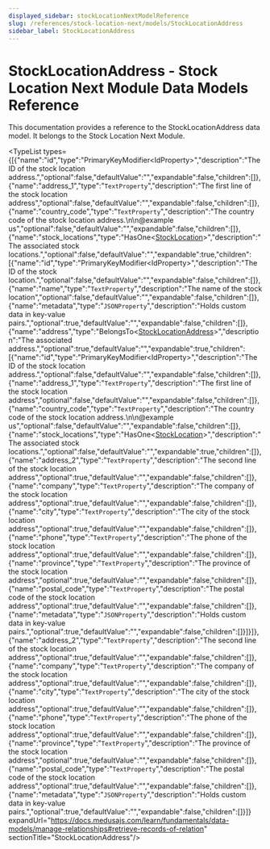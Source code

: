 ```yaml
---
displayed_sidebar: stockLocationNextModelReference
slug: /references/stock-location-next/models/StockLocationAddress
sidebar_label: StockLocationAddress
---
```



# StockLocationAddress - Stock Location Next Module Data Models Reference

This documentation provides a reference to the StockLocationAddress data model. It belongs to the Stock Location Next Module.

<SourceCodeLink link="https://github.com/medusajs/medusa/blob/ac76e19194a4b1b7f6c8e4fbcfc956c981a572f7/packages/modules/stock-location/src/models/stock-location-address.ts#L4" />

<TypeList types={[{"name":"id","type":"PrimaryKeyModifier&#60;IdProperty&#62;","description":"The ID of the stock location address.","optional":false,"defaultValue":"","expandable":false,"children":[]},{"name":"address_1","type":"`TextProperty`","description":"The first line of the stock location address","optional":false,"defaultValue":"","expandable":false,"children":[]},{"name":"country_code","type":"`TextProperty`","description":"The country code of the stock location address.\n\n@example us","optional":false,"defaultValue":"","expandable":false,"children":[]},{"name":"stock_locations","type":"HasOne&#60;[StockLocation](../stock_location_next_models.StockLocation/page.mdx)&#62;","description":"The associated stock locations.","optional":false,"defaultValue":"","expandable":true,"children":[{"name":"id","type":"PrimaryKeyModifier&#60;IdProperty&#62;","description":"The ID of the stock location.","optional":false,"defaultValue":"","expandable":false,"children":[]},{"name":"name","type":"`TextProperty`","description":"The name of the stock location","optional":false,"defaultValue":"","expandable":false,"children":[]},{"name":"metadata","type":"`JSONProperty`","description":"Holds custom data in key-value pairs.","optional":true,"defaultValue":"","expandable":false,"children":[]},{"name":"address","type":"BelongsTo&#60;[StockLocationAddress](./page.mdx)&#62;","description":"The associated address.","optional":true,"defaultValue":"","expandable":true,"children":[{"name":"id","type":"PrimaryKeyModifier&#60;IdProperty&#62;","description":"The ID of the stock location address.","optional":false,"defaultValue":"","expandable":false,"children":[]},{"name":"address_1","type":"`TextProperty`","description":"The first line of the stock location address","optional":false,"defaultValue":"","expandable":false,"children":[]},{"name":"country_code","type":"`TextProperty`","description":"The country code of the stock location address.\n\n@example us","optional":false,"defaultValue":"","expandable":false,"children":[]},{"name":"stock_locations","type":"HasOne&#60;[StockLocation](../stock_location_next_models.StockLocation/page.mdx)&#62;","description":"The associated stock locations.","optional":false,"defaultValue":"","expandable":true,"children":[]},{"name":"address_2","type":"`TextProperty`","description":"The second line of the stock location address","optional":true,"defaultValue":"","expandable":false,"children":[]},{"name":"company","type":"`TextProperty`","description":"The company of the stock location address","optional":true,"defaultValue":"","expandable":false,"children":[]},{"name":"city","type":"`TextProperty`","description":"The city of the stock location address","optional":true,"defaultValue":"","expandable":false,"children":[]},{"name":"phone","type":"`TextProperty`","description":"The phone of the stock location address","optional":true,"defaultValue":"","expandable":false,"children":[]},{"name":"province","type":"`TextProperty`","description":"The province of the stock location address","optional":true,"defaultValue":"","expandable":false,"children":[]},{"name":"postal_code","type":"`TextProperty`","description":"The postal code of the stock location address","optional":true,"defaultValue":"","expandable":false,"children":[]},{"name":"metadata","type":"`JSONProperty`","description":"Holds custom data in key-value pairs.","optional":true,"defaultValue":"","expandable":false,"children":[]}]}]},{"name":"address_2","type":"`TextProperty`","description":"The second line of the stock location address","optional":true,"defaultValue":"","expandable":false,"children":[]},{"name":"company","type":"`TextProperty`","description":"The company of the stock location address","optional":true,"defaultValue":"","expandable":false,"children":[]},{"name":"city","type":"`TextProperty`","description":"The city of the stock location address","optional":true,"defaultValue":"","expandable":false,"children":[]},{"name":"phone","type":"`TextProperty`","description":"The phone of the stock location address","optional":true,"defaultValue":"","expandable":false,"children":[]},{"name":"province","type":"`TextProperty`","description":"The province of the stock location address","optional":true,"defaultValue":"","expandable":false,"children":[]},{"name":"postal_code","type":"`TextProperty`","description":"The postal code of the stock location address","optional":true,"defaultValue":"","expandable":false,"children":[]},{"name":"metadata","type":"`JSONProperty`","description":"Holds custom data in key-value pairs.","optional":true,"defaultValue":"","expandable":false,"children":[]}]} expandUrl="https://docs.medusajs.com/learn/fundamentals/data-models/manage-relationships#retrieve-records-of-relation" sectionTitle="StockLocationAddress"/>
